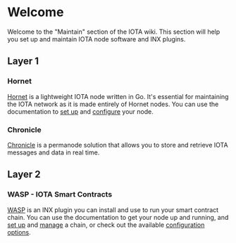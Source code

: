 # Welcome

Welcome to the "Maintain" section of the IOTA wiki. This section will help you set up and maintain IOTA node software
and INX plugins.

## Layer 1

### Hornet

[Hornet](/hornet/welcome) is a lightweight IOTA node written in Go. It's essential for maintaining the
IOTA network as it is made entirely of Hornet nodes. You can use the documentation to
[set up](/hornet/how_tos/using_docker) and
[configure](/hornet/how_tos/post_installation) your node.

### Chronicle

[Chronicle](/chronicle/welcome) is a permanode solution that allows you to store and retrieve IOTA
messages and data in real time.

## Layer 2

### WASP - IOTA Smart Contracts

[WASP](/wasp/how-tos/running-a-node) is an INX plugin you can install and use to run your smart contract chain.
You can use the documentation to get your node up and running, and [set up](/wasp/how-tos/setting-up-a-chain/) and
[manage](/wasp/how-tos/chain-management) a chain, or check out the available
[configuration options](/wasp/reference/configuration).
